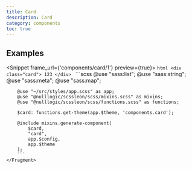 ```yaml
---
title: Card
description: Card
category: components
toc: true
---
```



## Examples

<Snippet frame_url={'components/card/1'} preview={true}>
    <Fragment slot="html">
        ```html
        <div class="card">
            123
        </div>
        ```
    </Fragment>
    <Fragment slot="scss">
        ```scss
        @use "sass:list";
        @use "sass:string";
        @use "sass:meta";
        @use "sass:map";

        @use "~/src/styles/app.scss" as app;
        @use "@nulllogic/scssleon/scss/mixins.scss" as mixins;
        @use "@nulllogic/scssleon/scss/functions.scss" as functions;

        $card: functions.get-theme(app.$theme, 'components.card');

        @include mixins.generate-component(
            $card,
            "card",
            app.$config,
            app.$theme
        );
        ```
    </Fragment>
</Snippet>

